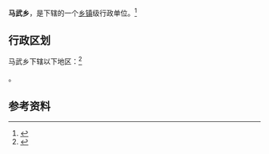 {{中国乡级行政区|54/21/33/200/000}}

'''马武乡'''，是{{PRC admin/fullname|54/21/33/200/000|3}}下辖的一个[[乡镇|乡镇]]级行政单位。<ref>{{PRC admin/ref sgc|{{PRC admin/parent|54/21/33/200/000}}}}</ref>

== 行政区划 ==

马武乡下辖以下地区：<ref>{{PRC admin/ref sgc|54/21/33/200/000}}</ref>

{{PRC admin/children|54/21/33/200/000}}。

== 参考资料 ==

{{reflist}}

{{行政区划小作品}}
{{PRC admin/navcat|54/21/33/200/000}}